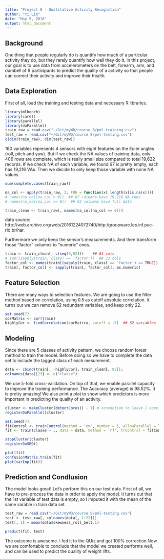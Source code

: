 ```yaml
---
title: "Project 8 - Qualitative Activity Recognition"
author: "Yi Lin"
date: "May 5, 2018"
output: html_document
---
```


## Background

One thing that people regularly do is quantify how much of a particular activity they do, but they rarely quantify how well they do it. In this project, our goal is to use data from accelerometers on the belt, forearm, arm, and dumbell of 6 participants to predict the quality of a activity so that people can correct their activity and improve their health. 


## Data Exploration

First of all, load the training and testing data and necessary R libraries.

```r
library(mlbench)
library(caret)
library(parallel)
library(doParallel)
train_raw = read.csv("~/Git/myWD/course 8/pml-training.csv")
test_raw = read.csv("~/Git/myWD/course 8/pml-testing.csv")
c(dim(train_raw), dim(test_raw))
```

160 variables represents 4 sensors with eight features on the Euler angles (roll, pitch and yaw). But if we check the NA values of training data, only 406 rows are complete, which is really small size compared to total 19,622 records. If we check NA of each variable, we found 67 is pretty empty, each has 19,216 VAs. Then we decide to only keep those variable with none NA values.  

```r
sum(complete.cases(train_raw))

na_col <- apply(train_raw, 2, FUN = function(x) length(x[is.na(x)]))
# names(na_col[na_col > 0])  ## 67 columns have 19,216 NA rows
# names(na_col[na_col == 0])  ## 93 columns have full data

train_clean <- train_raw[, names(na_col[na_col == 0])]
```

data source: http://web.archive.org/web/20161224072740/http:/groupware.les.inf.puc-rio.br/har. 

Furthermore we only keep the sensor's measurements. And then transform those "factor" columns to "numeric" ones.

```r
train <- train_clean[, c(seq(9,92))]    ## 84 cols
# sum((sapply(train, class) == 'factor'))  ## 33 cols
factor_col <- names(train[(sapply(train, class) == 'factor') == TRUE])
train[, factor_col] <- sapply(train[, factor_col], as.numeric)
```

## Feature Selection

There are many ways to selection features. We are going to use the filter method based on correlation, using 0.5 as cutoff absolute correlation. It turns out we can remove 62 redundant variables, and keep only 22.

```r
set.seed(7)
corMatrix <- cor(train)
highlyCor <- findCorrelation(corMatrix, cutoff = .5)  ## 62 variables
```

## Modeling

Since there are 5 classes of activity pattern, we choose random forest method to train the model. Before doing so we have to complete the data set to include the tagged class of each mesurement.

```r
data <- cbind(train[, -highlyCor], train_clean[, 93]); 
colnames(data)[23] <- c("classe")

```

We use 5-fold cross-validation. On top of that, we enable parallel capacity to improve the training performance. The Accuracy (average) is 98.52%. It is pretty amazing! We also print a plot to show which predictors is more important in predicting the quality of an activity.

```r
cluster <- makeCluster(detectCores() - 1) # convention to leave 1 core for OS
registerDoParallel(cluster)

set.seed(7)
fitControl <- trainControl(method = 'cv', number = 5, allowParallel = TRUE)
fit <- train(classe ~ ., data = data, method = 'rf', trControl = fitControl)

stopCluster(cluster)
registerDoSEQ()

plot(fit)
confusionMatrix.train(fit)
plot(varImp(fit))
```

## Prediction and Condlusion

The model looks great! Let's perform this on our test data. First of all, we have to pre-process the data in order to apply the model. It turns out that the 1st variable of test data is empty, so I imputed it with the mean of the same varable in train data set.

```r
test_raw = read.csv("~/Git/myWD/course 8/pml-testing.csv")
test <- test_raw[, colnames(data[, 1:22])]
test[, 1] = mean(data$skewness_roll_belt.1)

predict(fit, test)
```

The outcome is awesome. I fed it to the QUiz and got 100% correction.Now we are comfortable to conclude that the model we created performs well, and can be used to predict the quality of weight lifts.
